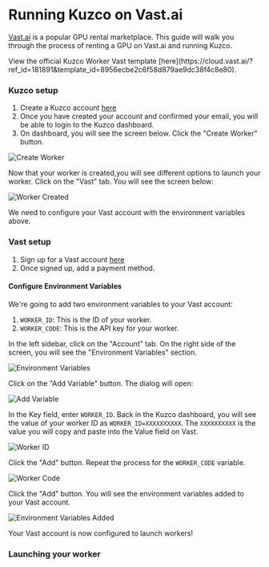 
# Running Kuzco on Vast.ai 

[Vast.ai](https://vast.ai) is a popular GPU rental marketplace. This guide will walk you through the process of renting a GPU on Vast.ai and running Kuzco.

<Callout emoji="💡">
View the official Kuzco Worker Vast template [here](https://cloud.vast.ai/?ref_id=181891&template_id=8956ecbe2c6f58d879ae9dc38f4c8e80).
</Callout>

### Kuzco setup

1. Create a Kuzco account [here](https://kuzco.ai/signup)
2. Once you have created your account and confirmed your email, you will be able to login to the Kuzco dashboard.
3. On dashboard, you will see the screen below. Click the "Create Worker" button.

![Create Worker](/images/vast/create-worker.png)

Now that your worker is created,you will see different options to launch your worker. Click on the "Vast" tab. You will see the screen below:

![Worker Created](/images/vast/launch-worker.png)

We need to configure your Vast account with the environment variables above. 

### Vast setup

1. Sign up for a Vast account [here](https://cloud.vast.ai)
2. Once signed up, add a payment method.

#### Configure Environment Variables

We're going to add two environment variables to your Vast account:

1. `WORKER_ID`: This is the ID of your worker. 
2. `WORKER_CODE`: This is the API key for your worker.

In the left sidebar, click on the "Account" tab. On the right side of the screen, you will see the "Environment Variables" section. 

![Environment Variables](/images/vast/vast-env-vars.png)

Click on the "Add Variable" button. The dialog will open:

![Add Variable](/images/vast/add-variable.png)

In the Key field, enter `WORKER_ID`. Back in the Kuzco dashboard, you will see the value of your worker ID as `WORKER_ID=XXXXXXXXXX`. The `XXXXXXXXXX` is the value you will copy and paste into the Value field on Vast.

![Worker ID](/images/vast/worker-id.png)

Click the "Add" button. Repeat the process for the `WORKER_CODE` variable.

![Worker Code](/images/vast/worker-code.png)

Click the "Add" button. You will see the environment variables added to your Vast account.

![Environment Variables Added](/images/vast/vast-env-vars-complete.png)

Your Vast account is now configured to launch workers!

### Launching your worker

